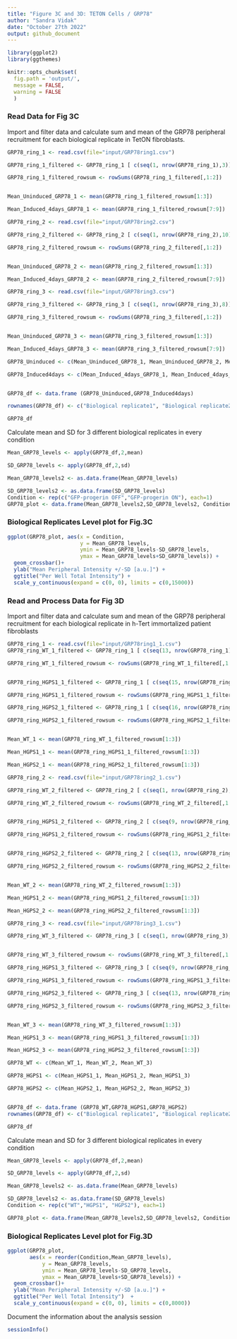 ```yaml
---
title: "Figure 3C and 3D: TETON Cells / GRP78"
author: "Sandra Vidak"
date: "October 27th 2022"
output: github_document
---
```


```r
library(ggplot2)
library(ggthemes)
```

```r
knitr::opts_chunk$set(
  fig.path = 'output/',
  message = FALSE,
  warning = FALSE
  )
```

### Read Data for Fig 3C

Import and filter data and calculate sum and mean of the GRP78 peripheral recruitment for each biological replicate in TetON fibroblasts.

```r
GRP78_ring_1 <- read.csv(file="input/GRP78ring1.csv")

GRP78_ring_1_filtered <- GRP78_ring_1 [ c(seq(1, nrow(GRP78_ring_1),3)), c("Intensity.Nucleus.3", "Intensity.Nucleus.4")]

GRP78_ring_1_filtered_rowsum <- rowSums(GRP78_ring_1_filtered[,1:2])


Mean_Uninduced_GRP78_1 <- mean(GRP78_ring_1_filtered_rowsum[1:3])

Mean_Induced_4days_GRP78_1 <- mean(GRP78_ring_1_filtered_rowsum[7:9])

```

```r
GRP78_ring_2 <- read.csv(file="input/GRP78ring2.csv") 

GRP78_ring_2_filtered <- GRP78_ring_2 [ c(seq(1, nrow(GRP78_ring_2),10)), c("Intensity.Nucleus.3", "Intensity.Nucleus.4")]

GRP78_ring_2_filtered_rowsum <- rowSums(GRP78_ring_2_filtered[,1:2])


Mean_Uninduced_GRP78_2 <- mean(GRP78_ring_2_filtered_rowsum[1:3])

Mean_Induced_4days_GRP78_2 <- mean(GRP78_ring_2_filtered_rowsum[7:9])
```

```r
GRP78_ring_3 <- read.csv(file="input/GRP78ring3.csv") 

GRP78_ring_3_filtered <- GRP78_ring_3 [ c(seq(1, nrow(GRP78_ring_3),8)), c("Intensity.Nucleus.3", "Intensity.Nucleus.4")]

GRP78_ring_3_filtered_rowsum <- rowSums(GRP78_ring_3_filtered[,1:2])


Mean_Uninduced_GRP78_3 <- mean(GRP78_ring_3_filtered_rowsum[1:3])

Mean_Induced_4days_GRP78_3 <- mean(GRP78_ring_3_filtered_rowsum[7:9])
```

```r
GRP78_Uninduced <- c(Mean_Uninduced_GRP78_1, Mean_Uninduced_GRP78_2, Mean_Uninduced_GRP78_3)

GRP78_Induced4days <- c(Mean_Induced_4days_GRP78_1, Mean_Induced_4days_GRP78_2, Mean_Induced_4days_GRP78_3)


GRP78_df <- data.frame (GRP78_Uninduced,GRP78_Induced4days)

rownames(GRP78_df) <- c("Biological replicate1", "Biological replicate2", "Biological replicate3")

GRP78_df
```

Calculate mean and SD for 3 different biological replicates in every condition

```r
Mean_GRP78_levels <- apply(GRP78_df,2,mean)

SD_GRP78_levels <- apply(GRP78_df,2,sd)

Mean_GRP78_levels2 <- as.data.frame(Mean_GRP78_levels)

SD_GRP78_levels2 <- as.data.frame(SD_GRP78_levels)
Condition <- rep(c("GFP-progerin OFF","GFP-progerin ON"), each=1)
GRP78_plot <- data.frame(Mean_GRP78_levels2,SD_GRP78_levels2, Condition)
```

### Biological Replicates Level plot for Fig.3C

```r
ggplot(GRP78_plot, aes(x = Condition, 
                       y = Mean_GRP78_levels, 
                       ymin = Mean_GRP78_levels-SD_GRP78_levels, 
                       ymax = Mean_GRP78_levels+SD_GRP78_levels)) +
  geom_crossbar()+ 
  ylab("Mean Peripheral Intensity +/-SD [a.u.]") + 
  ggtitle("Per Well Total Intensity") + 
  scale_y_continuous(expand = c(0, 0), limits = c(0,15000))
```

### Read and Process Data for Fig 3D

Import and filter data and calculate sum and mean of the GRP78 peripheral recruitment for each biological replicate in h-Tert immortalized patient fibroblasts

```r
GRP78_ring_1 <- read.csv(file="input/GRP78ring1_1.csv") 
GRP78_ring_WT_1_filtered <- GRP78_ring_1 [ c(seq(13, nrow(GRP78_ring_1),4)), c("Intensity.Nucleus.3", "Intensity.Nucleus.4")]

GRP78_ring_WT_1_filtered_rowsum <- rowSums(GRP78_ring_WT_1_filtered[,1:2])


GRP78_ring_HGPS1_1_filtered <- GRP78_ring_1 [ c(seq(15, nrow(GRP78_ring_1),4)), c("Intensity.Nucleus.3", "Intensity.Nucleus.4")]

GRP78_ring_HGPS1_1_filtered_rowsum <- rowSums(GRP78_ring_HGPS1_1_filtered[,1:2])

GRP78_ring_HGPS2_1_filtered <- GRP78_ring_1 [ c(seq(16, nrow(GRP78_ring_1),4)), c("Intensity.Nucleus.3", "Intensity.Nucleus.4")]

GRP78_ring_HGPS2_1_filtered_rowsum <- rowSums(GRP78_ring_HGPS2_1_filtered[,1:2])


Mean_WT_1 <- mean(GRP78_ring_WT_1_filtered_rowsum[1:3])

Mean_HGPS1_1 <- mean(GRP78_ring_HGPS1_1_filtered_rowsum[1:3])

Mean_HGPS2_1 <- mean(GRP78_ring_HGPS2_1_filtered_rowsum[1:3])
```

```r
GRP78_ring_2 <- read.csv(file="input/GRP78ring2_1.csv") 

GRP78_ring_WT_2_filtered <- GRP78_ring_2 [ c(seq(1, nrow(GRP78_ring_2),16)), c("Intensity.Nucleus.3", "Intensity.Nucleus.4")]

GRP78_ring_WT_2_filtered_rowsum <- rowSums(GRP78_ring_WT_2_filtered[,1:2])


GRP78_ring_HGPS1_2_filtered <- GRP78_ring_2 [ c(seq(9, nrow(GRP78_ring_2),16)), c("Intensity.Nucleus.3", "Intensity.Nucleus.4")]

GRP78_ring_HGPS1_2_filtered_rowsum <- rowSums(GRP78_ring_HGPS1_2_filtered[,1:2])


GRP78_ring_HGPS2_2_filtered <- GRP78_ring_2 [ c(seq(13, nrow(GRP78_ring_2),16)), c("Intensity.Nucleus.3", "Intensity.Nucleus.4")]

GRP78_ring_HGPS2_2_filtered_rowsum <- rowSums(GRP78_ring_HGPS2_2_filtered[,1:2])


Mean_WT_2 <- mean(GRP78_ring_WT_2_filtered_rowsum[1:3])

Mean_HGPS1_2 <- mean(GRP78_ring_HGPS1_2_filtered_rowsum[1:3])

Mean_HGPS2_2 <- mean(GRP78_ring_HGPS2_2_filtered_rowsum[1:3])
```

```r
GRP78_ring_3 <- read.csv(file="input/GRP78ring3_1.csv") 

GRP78_ring_WT_3_filtered <- GRP78_ring_3 [ c(seq(1, nrow(GRP78_ring_3),16)), c("Intensity.Nucleus.3", "Intensity.Nucleus.4")]


GRP78_ring_WT_3_filtered_rowsum <- rowSums(GRP78_ring_WT_3_filtered[,1:2])

GRP78_ring_HGPS1_3_filtered <- GRP78_ring_3 [ c(seq(9, nrow(GRP78_ring_3),16)), c("Intensity.Nucleus.3", "Intensity.Nucleus.4")]

GRP78_ring_HGPS1_3_filtered_rowsum <- rowSums(GRP78_ring_HGPS1_3_filtered[,1:2])

GRP78_ring_HGPS2_3_filtered <- GRP78_ring_3 [ c(seq(13, nrow(GRP78_ring_3),16)), c("Intensity.Nucleus.3", "Intensity.Nucleus.4")]

GRP78_ring_HGPS2_3_filtered_rowsum <- rowSums(GRP78_ring_HGPS2_3_filtered[,1:2])


Mean_WT_3 <- mean(GRP78_ring_WT_3_filtered_rowsum[1:3])

Mean_HGPS1_3 <- mean(GRP78_ring_HGPS1_3_filtered_rowsum[1:3])

Mean_HGPS2_3 <- mean(GRP78_ring_HGPS2_3_filtered_rowsum[1:3])
```

```r
GRP78_WT <- c(Mean_WT_1, Mean_WT_2, Mean_WT_3)

GRP78_HGPS1 <- c(Mean_HGPS1_1, Mean_HGPS1_2, Mean_HGPS1_3)

GRP78_HGPS2 <- c(Mean_HGPS2_1, Mean_HGPS2_2, Mean_HGPS2_3)


GRP78_df <- data.frame (GRP78_WT,GRP78_HGPS1,GRP78_HGPS2)
rownames(GRP78_df) <- c("Biological replicate1", "Biological replicate2", "Biological replicate3")

GRP78_df
```

Calculate mean and SD for 3 different biological replicates in every condition

```r
Mean_GRP78_levels <- apply(GRP78_df,2,mean)

SD_GRP78_levels <- apply(GRP78_df,2,sd)

Mean_GRP78_levels2 <- as.data.frame(Mean_GRP78_levels)

SD_GRP78_levels2 <- as.data.frame(SD_GRP78_levels)
Condition <- rep(c("WT","HGPS1", "HGPS2"), each=1)

GRP78_plot <- data.frame(Mean_GRP78_levels2,SD_GRP78_levels2, Condition)
```

### Biological Replicates Level plot for Fig.3D

```r
ggplot(GRP78_plot, 
       aes(x = reorder(Condition,Mean_GRP78_levels), 
           y = Mean_GRP78_levels, 
           ymin = Mean_GRP78_levels-SD_GRP78_levels, 
           ymax = Mean_GRP78_levels+SD_GRP78_levels)) +
  geom_crossbar()+ 
  ylab("Mean Peripheral Intensity +/-SD [a.u.]") + 
  ggtitle("Per Well Total Intensity")  + 
  scale_y_continuous(expand = c(0, 0), limits = c(0,8000))
```

Document the information about the analysis session

```r
sessionInfo()
```
